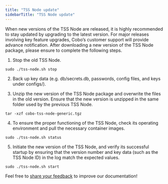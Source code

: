 ```yaml
---
title: "TSS Node update"
sidebarTitle: "TSS Node update"
---
```

When new versions of the TSS Node are released, it is highly recommended to stay updated by upgrading to the latest version. For major releases involving key feature upgrades, Cobo’s customer support will provide advance notification. After downloading a new version of the TSS Node package, please ensure to complete the following steps.

1. Stop the old TSS Node. 

```
sudo ./tss-node.sh stop
```

2. Back up key data (e.g. db/secrets.db, passwords, config files, and keys under configs/).

3. Unzip the new version of the TSS Node package and overwrite the files in the old version. Ensure that the new version is unzipped in the same folder used by the previous TSS Node. 

```
tar -xzf cobo-tss-node-generic.tgz
```

4. To ensure the proper functioning of the TSS Node, check its operating environment and pull the necessary container images.

```
sudo ./tss-node.sh status
```

5. Initiate the new version of the TSS Node, and verify its successful startup by ensuring that the version number and key data (such as the TSS Node ID) in the log match the expected values.

```
sudo ./tss-node.sh start
```


<Tip>Feel free to [share your feedback](https://forms.zohopublic.com/cobo/form/DocumentFeedbackForm/formperma/QvLOhxJv1_JMsJ-1dleZ8Itb_7rzN-LtgvsDdxosoVI?referrername=manuals) to improve our documentation!</Tip>